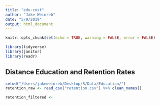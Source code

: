 ```yaml
---
title: "edu-cost"
author: "Jake Weinreb"
date: "5/9/2019"
output: html_document
---
```


```r
knitr::opts_chunk$set(echo = TRUE, warning = FALSE, error = FALSE)
```

```r
library(tidyverse)
library(janitor)
library(readr)
```

## Distance Education and Retention Rates

```r
setwd("/Users/jakeweinreb/Desktop/R/Data/Education/")
retention_raw <- read_csv("retention.csv") %>% clean_names()
```

```r
retention_filtered <- 
```


